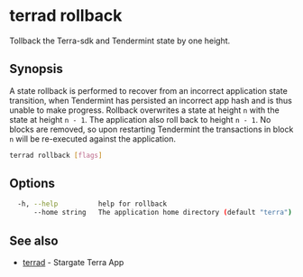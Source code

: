 # terrad rollback

Tollback the Terra-sdk and Tendermint state by one height. 

## Synopsis

A state rollback is performed to recover from an incorrect application state transition,
when Tendermint has persisted an incorrect app hash and is thus unable to make
progress. Rollback overwrites a state at height `n` with the state at height `n - 1`.
The application also roll back to height `n - 1`. No blocks are removed, so upon
restarting Tendermint the transactions in block `n` will be re-executed against the
application.


```sh Terrad
terrad rollback [flags]
```

## Options

```sh Terrad
  -h, --help          help for rollback
      --home string   The application home directory (default "terra")
```

## See also

* [terrad](./terrad.mdx)	 - Stargate Terra App


